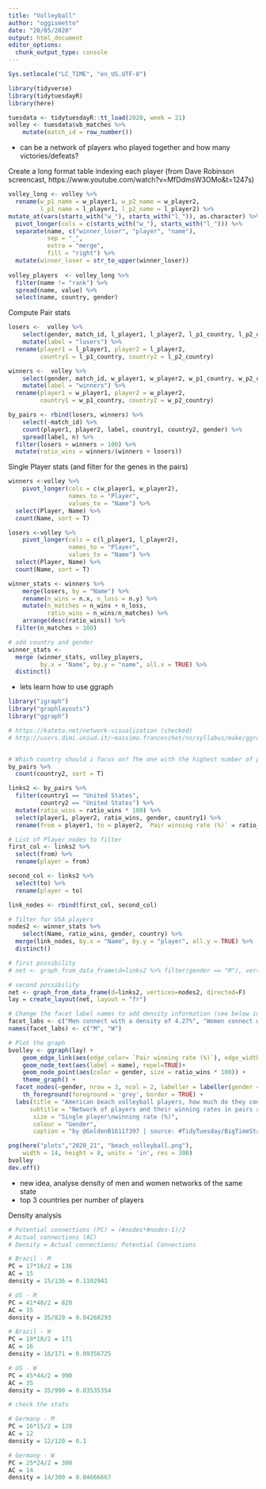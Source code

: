```yaml
---
title: "Volleyball"
author: "oggismetto"
date: "20/05/2020"
output: html_document
editor_options: 
  chunk_output_type: console
---
```


```r

Sys.setlocale("LC_TIME", "en_US.UTF-8")

library(tidyverse)
library(tidytuesdayR)
library(here)

tuesdata <- tidytuesdayR::tt_load(2020, week = 21)
volley <- tuesdata$vb_matches %>%
    mutate(match_id = row_number())

```

* can be a network of players who played together and how many victories/defeats?

Create a long format table indexing each player (from Dave Robinson screencast, https://www.youtube.com/watch?v=MfDdmsW3OMo&t=1247s)

```r

volley_long <- volley %>%
  rename(w_p1_name = w_player1, w_p2_name = w_player2,
         l_p1_name = l_player1, l_p2_name = l_player2) %>%
mutate_at(vars(starts_with("w_"), starts_with("l_")), as.character) %>%
  pivot_longer(cols = c(starts_with("w_"), starts_with("l_"))) %>%
  separate(name, c("winner_loser", "player", "name"),
           sep = "_",
           extra = "merge",
           fill = "right") %>%
  mutate(winner_loser = str_to_upper(winner_loser))
  
volley_players  <- volley_long %>%
  filter(name != "rank") %>% 
  spread(name, value) %>%
  select(name, country, gender)

```

Compute Pair stats

```r

  
losers <-  volley %>%
    select(gender, match_id, l_player1, l_player2, l_p1_country, l_p2_country) %>%
    mutate(label = "losers") %>%
  rename(player1 = l_player1, player2 = l_player2,
         country1 = l_p1_country, country2 = l_p2_country)

winners <-  volley %>%
    select(gender, match_id, w_player1, w_player2, w_p1_country, w_p2_country) %>%
    mutate(label = "winners") %>%
  rename(player1 = w_player1, player2 = w_player2,
         country1 = w_p1_country, country2 = w_p2_country)

by_pairs <- rbind(losers, winners) %>%
    select(-match_id) %>%
    count(player1, player2, label, country1, country2, gender) %>%
    spread(label, n) %>%
  filter(losers + winners > 100) %>%
  mutate(ratio_wins = winners/(winners + losers))

```

Single Player stats (and filter for the genes in the pairs)

```r

winners <-volley %>%
    pivot_longer(cols = c(w_player1, w_player2),  
                 names_to = "Player", 
                 values_to = "Name") %>%
  select(Player, Name) %>%
  count(Name, sort = T)

losers <-volley %>%
    pivot_longer(cols = c(l_player1, l_player2),  
                 names_to = "Player", 
                 values_to = "Name") %>%
  select(Player, Name) %>%
  count(Name, sort = T)

winner_stats <- winners %>%
    merge(losers, by = "Name") %>%
    rename(n_wins = n.x, n_loss = n.y) %>%
    mutate(n_matches = n_wins + n_loss,
           ratio_wins = n_wins/n_matches) %>%
    arrange(desc(ratio_wins)) %>%
  filter(n_matches > 100)

# add country and gender
winner_stats <- 
  merge (winner_stats, volley_players, 
         by.x = "Name", by.y = "name", all.x = TRUE) %>%
  distinct()

```

* lets learn how to use ggraph

```r

library("igraph")
library("graphlayouts")
library("ggraph")

# https://kateto.net/network-visualization (checked)
# http://users.dimi.uniud.it/~massimo.franceschet/ns/syllabus/make/ggraph/ggraph.html (used)


# Which country should i focus on? The one with the highest number of players
by_pairs %>%
  count(country2, sort = T)

links2 <- by_pairs %>%
  filter(country1 == "United States",
         country2 == "United States") %>%
  mutate(ratio_wins = ratio_wins * 100) %>%
  select(player1, player2, ratio_wins, gender, country1) %>%
  rename(from = player1, to = player2, `Pair winning rate (%)` = ratio_wins, country = country1)

# List of Player nodes to filter
first_col <- links2 %>%
  select(from) %>%
  rename(player = from)

second_col <- links2 %>%
  select(to) %>%
  rename(player = to)

link_nodes <- rbind(first_col, second_col)

# filter for USA players
nodes2 <- winner_stats %>%
    select(Name, ratio_wins, gender, country) %>%
  merge(link_nodes, by.x = "Name", by.y = "player", all.y = TRUE) %>%
  distinct()

# first possibility
# net <- graph_from_data_frame(d=links2 %>% filter(gender == "M"), vertices=nodes2 %>% filter(gender == "M"), directed=F) 

# second possibility
net <- graph_from_data_frame(d=links2, vertices=nodes2, directed=F) 
lay = create_layout(net, layout = "fr")

# Change the facet label names to add density information (see below in the last chunk how to calculate it)
facet_labs <- c("Men connect with a density of 4.27%", "Women connect with a density of 3.53%")
names(facet_labs) <- c("M", "W")

# Plot the graph
bvolley <- ggraph(lay) + 
    geom_edge_link(aes(edge_color= `Pair winning rate (%)`), edge_width = 2) + 
    geom_node_text(aes(label = name), repel=TRUE)+ 
    geom_node_point(aes(color = gender, size = ratio_wins * 100)) +
    theme_graph() +
  facet_nodes(~gender, nrow = 3, ncol = 2, labeller = labeller(gender = facet_labs)) + 
    th_foreground(foreground = 'grey', border = TRUE) +
  labs(title = "American beach volleyball players, how much do they connect?",
      subtitle = "Network of players and their winning rates in pairs and as individuals", 
       size = "Single player\nwinning rate (%)",
       colour = "Gender",
       caption = "by @GoldenB16117397 | source: #TidyTuesday/BigTimeStats | Beach Volleyball")

png(here("plots","2020_21", "beach_volleyball.png"), 
    width = 14, height = 8, units = 'in', res = 300)
bvolley
dev.off()

```

* new idea, analyse density of men and women networks of the same state
* top 3 countries per number of players

Density analysis
```r
# Potential connections (PC) = (#nodes*#nodes-1)/2
# Actual connections (AC)
# Density = Actual connections/ Potential Connections

# Brazil - M
PC = 17*16/2 = 136
AC = 15
density = 15/136 = 0.1102941

# US - M
PC = 41*40/2 = 820
AC = 35
density = 35/820 = 0.04268293

# Brazil - W
PC = 19*18/2 = 171
AC = 16
density = 16/171 = 0.09356725

# US - W
PC = 45*44/2 = 990
AC = 35
density = 35/990 = 0.03535354

# check the stats

# Germany - M
PC = 16*15/2 = 120
AC = 12
density = 12/120 = 0.1

# Germany - W
PC = 25*24/2 = 300
AC = 14
density = 14/300 = 0.04666667

```


